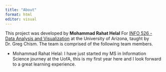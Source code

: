 ```yaml
---
title: "About"
format: html
editor: visual
---
```


This project was developed by **Mohammad Rahat Helal** For [INFO 526 - Data Analysis and Visualization](https://datavizaz.org/) at the University of Arizona, taught by Dr. Greg Chism. The team is comprised of the following team members.

-   Mohammad Rahat Helal: I have just started my MS in Information Science journey at the UofA, this is my first year here and I look forward to a great learning experience.

